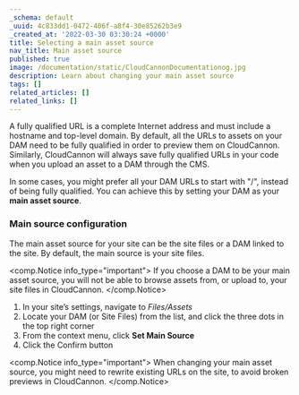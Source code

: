 ```yaml
---
_schema: default
_uuid: 4c833dd1-0472-406f-a8f4-30e85262b3e9
_created_at: '2022-03-30 03:30:24 +0000'
title: Selecting a main asset source
nav_title: Main asset source
published: true
image: /documentation/static/CloudCannonDocumentationog.jpg
description: Learn about changing your main asset source
tags: []
related_articles: []
related_links: []
---
```

A fully qualified URL is a complete Internet address and must include a hostname and top-level domain. By default, all the URLs to assets on your DAM need to be fully qualified in order to preview them on CloudCannon. Similarly, CloudCannon will always save fully qualified URLs in your code when you upload an asset to a DAM through the CMS.

In some cases, you might prefer all your DAM URLs to start with "/", instead of being fully qualified. You can achieve this by setting your DAM as your **main asset source**.

### Main source configuration

The main asset source for your site can be the site files or a DAM linked to the site. By default, the main source is your site files.

<comp.Notice info_type="important">
  If you choose a DAM to be your main asset source, you will not be able to browse assets from, or upload to, your site files in CloudCannon.
</comp.Notice>

1. In your site’s settings, navigate to *Files/Assets*
2. Locate your DAM (or Site Files) from the list, and click the three dots in the top right corner
3. From the context menu, click **Set Main Source**
4. Click the Confirm button

<comp.Notice info_type="important">
  When changing your main asset source, you might need to rewrite existing URLs on the site, to avoid broken previews in CloudCannon.
</comp.Notice>